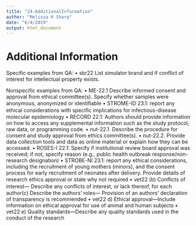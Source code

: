 ```yaml
---
title: "24-AdditionalInformation"
author: "Melissa K Sharp"
date: "6/4/2019"
output: html_document
---
```


# Additional Information 
Specific examples from QA:
•	sbr22 List simulator brand and if conflict of interest for intellectual property exists.

Nonspecific examples from QA:
•	ME-22.1 Describe informed consent and approval from ethical committee(s). Specify whether samples were anonymous, anonymized or identiﬁable
•	STROME-ID 23.1: report any ethical considerations with speciﬁc implications for infectious-disease molecular epidemiology
•	RECORD 22.1: Authors should provide information on how to access any supplemental information such as the study protocol, raw data, or programming code.
•	nut-22.1. Describe the procedure for consent and study approval from ethics committee(s).
•	nut-22.2. Provide data collection tools and data as online material or explain how they can be accessed.
•	ROSES-I 22.1: Specify if institutional review board approval was received; if not, specify reason (e.g., public health outbreak response/non-research designation)
•	STROBE-NI 23.1: report any ethical considerations, including the recruitment of young mothers (minors), and the consent process for early recruitment of neonates after delivery. Provide details of research ethics approval or state why not required
•	vet22 (b) Conﬂicts of interest— Describe any conﬂicts of interest, or lack thereof, for each author(c) Describe the authors’ roles— Provision of an authors’ declaration of transparency is recommended
•	vet22 d) Ethical approval—Include information on ethical approval for use of animal and human subjects
•	vet22 e) Quality standards—Describe any quality standards used in the conduct of the research
